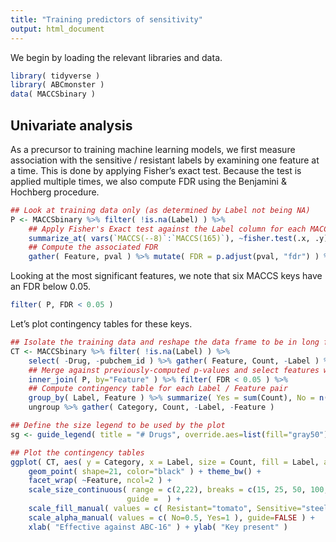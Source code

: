 ```yaml
---
title: "Training predictors of sensitivity"
output: html_document
---
```


We begin by loading the relevant libraries and data.

```r
library( tidyverse )
library( ABCmonster )
data( MACCSbinary )
```

## Univariate analysis

As a precursor to training machine learning models, we first measure
association with the sensitive / resistant labels by examining one
feature at a time. This is done by applying Fisher's exact
test. Because the test is applied multiple times, we also compute FDR
using the Benjamini & Hochberg procedure.

```r
## Look at training data only (as determined by Label not being NA)
P <- MACCSbinary %>% filter( !is.na(Label) ) %>%
    ## Apply Fisher's Exact test against the Label column for each MACCS feature
    summarize_at( vars(`MACCS(--8)`:`MACCS(165)`), ~fisher.test(.x, .y)$p.value, .$Label ) %>%
    ## Compute the associated FDR
    gather( Feature, pval ) %>% mutate( FDR = p.adjust(pval, "fdr") ) %>% arrange(FDR)
```

Looking at the most significant features, we note that six MACCS keys
have an FDR below 0.05.

```r
filter( P, FDR < 0.05 )
```

Let's plot contingency tables for these keys.

```r
## Isolate the training data and reshape the data frame to be in long format
CT <- MACCSbinary %>% filter( !is.na(Label) ) %>%
    select( -Drug, -pubchem_id ) %>% gather( Feature, Count, -Label ) %>%
    ## Merge against previously-computed p-values and select features with FDR < 0.05
    inner_join( P, by="Feature" ) %>% filter( FDR < 0.05 ) %>%
    ## Compute contingency table for each Label / Feature pair
    group_by( Label, Feature ) %>% summarize( Yes = sum(Count), No = n() - sum(Count) ) %>%
    ungroup %>% gather( Category, Count, -Label, -Feature )

## Define the size legend to be used by the plot
sg <- guide_legend( title = "# Drugs", override.aes=list(fill="gray50") )

## Plot the contingency tables
ggplot( CT, aes( y = Category, x = Label, size = Count, fill = Label, alpha = Category ) ) +
    geom_point( shape=21, color="black" ) + theme_bw() +
    facet_wrap( ~Feature, ncol=2 ) +
    scale_size_continuous( range = c(2,22), breaks = c(15, 25, 50, 100, 200 ),
                          guide =  ) +
    scale_fill_manual( values = c( Resistant="tomato", Sensitive="steelblue" ), guide=FALSE ) +
    scale_alpha_manual( values = c( No=0.5, Yes=1 ), guide=FALSE ) +
    xlab( "Effective against ABC-16" ) + ylab( "Key present" )
```
